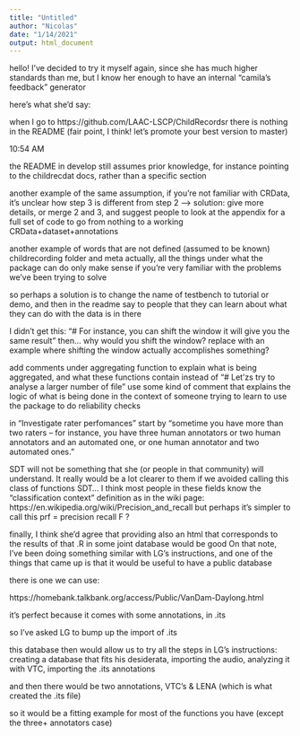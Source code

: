 ```yaml
---
title: "Untitled"
author: "Nicolas"
date: "1/14/2021"
output: html_document
---
```


hello! I've decided to try it myself again, since she has much higher standards than me, but I know her enough to have an internal "camila's feedback" generator

here's what she'd say:

when I go to https://github.com/LAAC-LSCP/ChildRecordsr there is nothing in the README
(fair point, I think! let's promote your best version to master)

10:54 AM



the README in develop still assumes prior knowledge, for instance pointing to the childrecdat docs, rather than a specific section

another example of the same assumption, if you're not familiar with CRData, it's unclear how step 3 is different from step 2 --> solution: give more details, or merge 2 and 3, and suggest people to look at the appendix for a full set of code to go from nothing to a working CRData+dataset+annotations

another example of words that are not defined (assumed to be known) childrecording folder and meta actually, all the things under what the package can do only make sense if you're very familiar with the problems we've been trying to solve

so perhaps a solution is to change the name of testbench to tutorial or demo, and then in the readme say to people that they can learn about what they can do with the data is in there





I didn't get this: "# For instance, you can shift the window it will give you the same result"
then... why would you shift the window? replace with an example where shifting the window actually accomplishes something?





add comments under aggregating function to explain what is being aggregated, and what these functions contain
instead of "# Let'zs try to analyse a larger number of file" use some kind of comment that explains the logic of what is being done in the context of someone trying to learn to use the package to do reliability checks

in "Investigate rater perfomances" start by "sometime you have more than two raters -- for instance, you have three human annotators or two human annotators and an automated one, or one human annotator and two automated ones."

SDT will not be something that she (or people in that community) will understand. It really would be a lot clearer to them if we avoided calling this class of functions SDT... I think most people in these fields know the "classification context" definition as in the wiki page: https://en.wikipedia.org/wiki/Precision_and_recall
but perhaps it's simpler to call this prf = precision recall F ?

finally, I think she'd agree that providing also an html that corresponds to the results of that .R in some joint database would be good
On that note, I've been doing something similar with LG's instructions, and one of the things that came up is that it would be useful to have a public database




there is one we can use:

https://homebank.talkbank.org/access/Public/VanDam-Daylong.html

it's perfect because it comes with some annotations, in .its

so I've asked LG to bump up the import of .its

this database then would allow us to try all the steps in LG's instructions: creating a database that fits his desiderata, importing the audio, analyzing it with VTC, importing the .its annotations 

and then there would be two annotations, VTC's & LENA (which is what created the .its file)

so it would be a fitting example for most of the functions you have (except the three+ annotators case)
